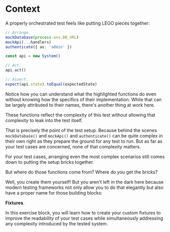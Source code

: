 # Context

A properly orchestrated test feels like putting LEGO pieces together:

```ts highlight=2-4
// Arrange.
mockDatabase(process.env.DB_URL)
mockApi(...handlers)
authenticate({ as: 'admin' })

const api = new System()

// Act.
api.act()

// Assert.
expect(api.state).toEqual(expectedState)
```

Notice how you can understand what the highlighted functions do even without knowing how the specifics of their implementation. While that can be largely attributed to their names, there's another thing at work here.

<callout-success>These functions reflect the complexity of this test without allowing that complexity to leak into the test itself.</callout-success>

That is precisely the point of the test setup. Because behind the scenes `mockDatabase()` and `mockApi()` and `authenticate()` can be quite complex in their own right as they prepare the ground for any test to run. But as far as your test cases are concerned, none of that complexity matters.

For your test cases, arranging even the most complex scenarios still comes down to putting the setup bricks together.

But where do those functions come from? Where do you get the bricks?

Well, you create them yourself! But you aren't left in the dark here because modern testing frameworks not only allow you to do that elegantly but also have a proper name for those building blocks:

**Fixtures**.

In this exercise block, you will learn how to create your custom fixtures to improve the readability of your test cases while simultaneously addressing any complexity introduced by the tested system.
